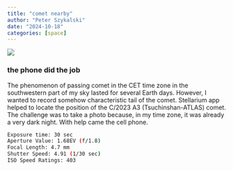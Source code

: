 ```yaml
---
title: "comet nearby" 
author: "Peter Szykalski"
date: "2024-10-18"
categories: [space]
---
```


![](cometa.jpg)

### the phone did the job

The phenomenon of passing comet in the CET time zone in the southwestern part of my sky lasted for several Earth days. However, I wanted to record somehow characteristic tail of the comet. Stellarium app helped to locate the position of the C/2023 A3 (Tsuchinshan-ATLAS) comet. The challenge was to take a photo because, in my time zone, it was already a very dark night. With help came the cell phone.

```bash
Exposure time: 30 sec
Aperture Value: 1.68EV (f/1.8)
Focal Length: 4.7 mm
Shutter Speed: 4.91 (1/30 sec)
ISO Speed Ratings: 403
```

